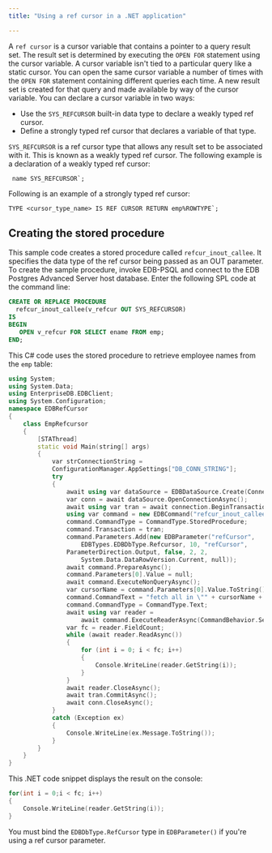 ```yaml
---
title: "Using a ref cursor in a .NET application"

---
```


<div id="using_a_ref_cursor_in_a_net_application" class="registered_link"></div>

A `ref cursor` is a cursor variable that contains a pointer to a query result set. The result set is determined by executing the `OPEN FOR` statement using the cursor variable. A cursor variable isn't tied to a particular query like a static cursor. You can open the same cursor variable a number of times with the `OPEN FOR` statement containing different queries each time. A new result set is created for that query and made available by way of the cursor variable. You can declare a cursor variable in two ways:

-   Use the `SYS_REFCURSOR` built-in data type to declare a weakly typed ref cursor.
-   Define a strongly typed ref cursor that declares a variable of that type.

`SYS_REFCURSOR` is a ref cursor type that allows any result set to be associated with it. This is known as a weakly typed ref cursor. The following example is a declaration of a weakly typed ref cursor:

```
 name SYS_REFCURSOR`;
```

Following is an example of a strongly typed ref cursor:

```
TYPE <cursor_type_name> IS REF CURSOR RETURN emp%ROWTYPE`;
```

## Creating the stored procedure

This sample code creates a stored procedure called `refcur_inout_callee`. It specifies the data type of the ref cursor being passed as an OUT parameter. To create the sample procedure, invoke EDB-PSQL and connect to the EDB Postgres Advanced Server host database. Enter the following SPL code at the command line:

```sql
CREATE OR REPLACE PROCEDURE
  refcur_inout_callee(v_refcur OUT SYS_REFCURSOR)
IS
BEGIN
   OPEN v_refcur FOR SELECT ename FROM emp;
END;
```

This C# code uses the stored procedure to retrieve employee names from the `emp` table:

```cpp
using System;
using System.Data;
using EnterpriseDB.EDBClient;
using System.Configuration;
namespace EDBRefCursor
{
    class EmpRefcursor
    {
        [STAThread]
        static void Main(string[] args)
        {
            var strConnectionString =
            ConfigurationManager.AppSettings["DB_CONN_STRING"];
            try
            {
				await using var dataSource = EDBDataSource.Create(ConnectionString);
				var conn = await dataSource.OpenConnectionAsync();
                await using var tran = await connection.BeginTransactionAsync();
                using var command = new EDBCommand("refcur_inout_callee", conn);
                command.CommandType = CommandType.StoredProcedure;
                command.Transaction = tran;
                command.Parameters.Add(new EDBParameter("refCursor",
                    EDBTypes.EDBDbType.Refcursor, 10, "refCursor",
                ParameterDirection.Output, false, 2, 2,
                    System.Data.DataRowVersion.Current, null));
                await command.PrepareAsync();
				command.Parameters[0].Value = null;
				await command.ExecuteNonQueryAsync();
                var cursorName = command.Parameters[0].Value.ToString();
                command.CommandText = "fetch all in \"" + cursorName + "\"";
                command.CommandType = CommandType.Text;
                await using var reader = 
					await command.ExecuteReaderAsync(CommandBehavior.SequentialAccess);
                var fc = reader.FieldCount;
                while (await reader.ReadAsync())
                {
                    for (int i = 0; i < fc; i++)
                    {
                        Console.WriteLine(reader.GetString(i));
                    }
                }
                await reader.CloseAsync();
				await tran.CommitAsync();
				await conn.CloseAsync();
            }
            catch (Exception ex)
            {
                Console.WriteLine(ex.Message.ToString());
            }
        }
    }
}
```

This .NET code snippet displays the result on the console:

```cpp
for(int i = 0;i < fc; i++)
{
    Console.WriteLine(reader.GetString(i));
}
```

You must bind the `EDBDbType.RefCursor` type in `EDBParameter()` if you're using a ref cursor parameter.

